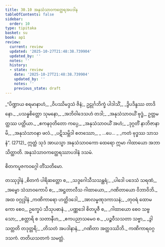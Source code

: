 ```yaml
---
title: 30.10 အနုသံသာဝကတ္ထေရအပဒါန
tableOfContents: false
sidebar:
  order: 10
type: tipitaka
basket: su
book: ap1
review:
  current: review
  updated: '2025-10-27T21:48:38.739904'
  updated_by: ''
  notes: ''
  history:
  - state: review
    date: '2025-10-27T21:48:38.739904'
    updated_by: ''
    notes: ''
    previous_state: draft
---
```



<ReviewStatus review={frontmatter.review} showDetails={true} />

<HypothesisAnnotation frontmatter={frontmatter} />

<DynamicBreadcrumb />

<Division number="43" book="ap1" e="ch" v="20" p="280">

<Paragraph number="3418" type="verses" book="ap1">
_“ပိဏ္ဍာယ စရမာနာဟံ,_  
_ဝိပဿိမဒ္ဒသံ ဇိနံ;_  
ဥဠုင်္ဂဘိက္ခံ ပါဒါသိံ,_  
_ဒွိပဒိန္ဒဿ တာဒိနော._  

</Paragraph>

</Division>
<Division number="44" book="ap1" e="ch" v="20" p="281">

<Paragraph number="3419" type="verses" book="ap1">
_ပသန္နစိတ္တော သုမနော,_  
_အဘိဝါဒေသဟံ တဒါ;_  
_အနုသံသာဝယိံ ဗုဒ္ဓံ,_  
ဥတ္တမတ္ထဿ ပတ္တိယာ._  

</Paragraph>

</Division>
<Division number="45" book="ap1" e="ch" v="20" p="281">

<Paragraph number="3420" type="verses" book="ap1">
_ဧကနဝုတိတော ကပ္ပေ,_  
_အနုသံသာဝယိံ အဟံ;_  
_ဒုဂ္ဂတိံ နာဘိဇာနာမိ,_  
_အနုသံသာဝနာ ဖလံ._  

</Paragraph>

</Division>
<Division number="46" book="ap1" e="ch" v="20" p="281">

<Paragraph number="3421" type="verses" book="ap1">
_ပဋိသမ္ဘိဒါ စတဿော,_  
_ …ပေ… _  
_ကတံ ဗုဒ္ဓဿ သာသနံ”. (2712)_  

</Paragraph>

<Paragraph number="3422" book="ap1">
ဣတ္ထံ သုဒံ အာယသ္မာ အနုသံသာဝကော ထေရော ဣမာ ဂါထာယော အဘာသိတ္ထာတိ.

</Paragraph>
</Division>

<Paragraph number="3423" type="center" book="ap1">
အနုသံသာဝကတ္ထေရဿာပဒါနံ ဒသမံ.

  
<Emphasis>စိတကပူဇကဝဂ္ဂေါ တိံသတိမော.</Emphasis>



</Paragraph>

<Paragraph number="3424" type="center" book="ap1">
တဿုဒ္ဒါနံ


</Paragraph>

<Paragraph number="3425" type="verses" book="ap1">
_စိတကံ ပါရိဆတ္တော စ,_  
_သဒ္ဒဂေါသီသသန္ထရံ;_  
_ပါဒေါ ပဒေသံ သရဏံ,_  
_အမ္ဗော သံသာဝကောပိ စ;_  
_အဋ္ဌတာလီသ ဂါထာယော,_  
_ဂဏိတာယော ဝိဘာဝိဘိ._  


</Paragraph>

<Paragraph number="3426" type="center" book="ap1">
အထ ဝဂ္ဂုဒ္ဒါနံ


</Paragraph>

<Paragraph number="3427" type="verses" book="ap1">
_ကဏိကာရော ဟတ္ထိဒဒေါ,_  
_အာလမ္ဗဏုဒကာသနံ;_  
_တုဝရံ ထောမကော စေဝ,_  
ဥက္ခေပံ သီသုပဓာနံ._  

</Paragraph>

<Paragraph number="3428" type="verses" book="ap1">
_ပဏ္ဏဒေါ စိတပူဇီ စ,_  
_ဂါထာယော စေဝ သဗ္ဗသော;_  
_စတ္တာရိ စ သတာနီဟ,_  
_ဧကပညာသမေဝ စ._  

</Paragraph>

<Paragraph number="3429" type="verses" book="ap1">
_ပဉ္စဝီသသတာ သဗ္ဗာ,_  
_ဒွါသတ္တတိ တဒုတ္တရိ;_  
_တိသတံ အပဒါနာနံ,_  
_ဂဏိတာ အတ္ထဒဿိဘိ._  


</Paragraph>

<Paragraph number="3430" type="center" book="ap1">
ကဏိကာရဝဂ္ဂဒသကံ.



</Paragraph>

<Paragraph number="3431" type="center" book="ap1">
တတိယသတကံ သမတ္တံ.
</Paragraph>